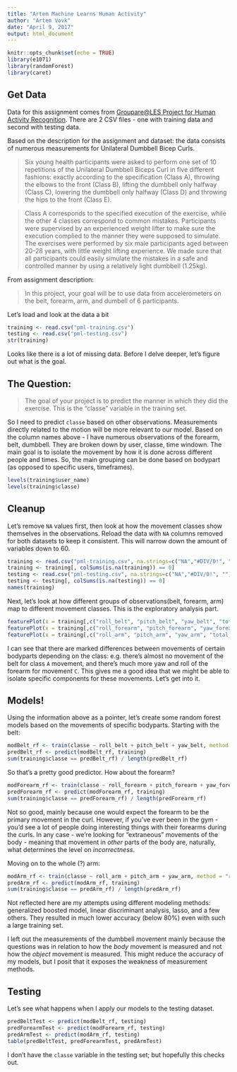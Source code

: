 ```yaml
---
title: "Artem Machine Learns Human Activity"
author: "Artem Vovk"
date: "April 9, 2017"
output: html_document
---
```


```r
knitr::opts_chunk$set(echo = TRUE)
library(e1071)
library(randomForest)
library(caret)
```

## Get Data

Data for this assignment comes from [Groupare@LES Project for Human Activity Recognition](http://groupware.les.inf.puc-rio.br/har). There are 2 CSV files - one with training data and second with testing data.

Based on the description for the assignment and dataset: the data consists of numerous measurements for Unilateral Dumbbell Bicep Curls.

> Six young health participants were asked to perform one set of 10 repetitions of the Unilateral Dumbbell Biceps Curl in five different fashions: exactly according to the specification (Class A), throwing the elbows to the front (Class B), lifting the dumbbell only halfway (Class C), lowering the dumbbell only halfway (Class D) and throwing the hips to the front (Class E).

> Class A corresponds to the specified execution of the exercise, while the other 4 classes correspond to common mistakes. Participants were supervised by an experienced weight lifter to make sure the execution complied to the manner they were supposed to simulate. The exercises were performed by six male participants aged between 20-28 years, with little weight lifting experience. We made sure that all participants could easily simulate the mistakes in a safe and controlled manner by using a relatively light dumbbell (1.25kg).

From assignment description:

> In this project, your goal will be to use data from accelerometers on the belt, forearm, arm, and dumbell of 6 participants.

Let's load and look at the data a bit

```r
training <- read.csv("pml-training.csv")
testing <- read.csv("pml-testing.csv")
str(training)
```

Looks like there is a lot of missing data. Before I delve deeper, let's figure out what is the goal.

## The Question:

> The goal of your project is to predict the manner in which they did the exercise. This is the "classe" variable in the training set. 

So I need to predict `classe` based on other observations. Measurements directly related to the motion will be more relevant to our model. Based on the column names above - I have numerous observations of the forearm, belt, dumbbell. They are broken down by user, classe, time windown. The main goal is to isolate the movement by how it is done across different people and times. So, the main grouping can be done based on bodypart (as opposed to specific users, timeframes).

```r
levels(training$user_name)
levels(training$classe)
```

## Cleanup

Let's remove `NA` values first, then look at how the movement classes show themselves in the observations. Reload the data with `NA` columns removed for both datasets to keep it consistent. This will narrow down the amount of variables down to 60.

```r
training <- read.csv("pml-training.csv", na.strings=c("NA","#DIV/0!", ""))
training <- training[, colSums(is.na(training)) == 0]
testing <- read.csv("pml-testing.csv", na.strings=c("NA","#DIV/0!", ""))
testing <- testing[, colSums(is.na(testing)) == 0]
names(training)
```

Next, let's look at how different groups of observations(belt, forearm, arm) map to different movement classes. This is the exploratory analysis part.

```r
featurePlot(x = training[,c("roll_belt", "pitch_belt", "yaw_belt", "total_accel_belt")], y = training$classe, plot = "box")
featurePlot(x = training[,c("roll_forearm", "pitch_forearm", "yaw_forearm", "total_accel_forearm")], y = training$classe, plot = "box")
featurePlot(x = training[,c("roll_arm", "pitch_arm", "yaw_arm", "total_accel_arm")], y = training$classe, plot = "box")
```

I can see that there are marked differences between movements of certain bodyparts depending on the class: e.g. there's almost no movement of the belt for class `A` movement, and there's much more yaw and roll of the forearm for movement `C`. This gives me a good idea that we might be able to isolate specific components for these movements. Let's get into it.

## Models!

Using the information above as a pointer, let's create some random forest models based on the movements of specific bodyparts. Starting with the belt:

```r
modBelt_rf <- train(classe ~ roll_belt + pitch_belt + yaw_belt, method = "rf", data = training, ntree = 20)
predBelt_rf <- predict(modBelt_rf, training)
sum(training$classe == predBelt_rf) / length(predBelt_rf)
```

So that's a pretty good predictor. How about the forearm?

```r
modForearm_rf <- train(classe ~ roll_forearm + pitch_forearm + yaw_forearm, method = "rf", data = training, ntree = 20)
predForearm_rf <- predict(modForearm_rf, training)
sum(training$classe == predForearm_rf) / length(predForearm_rf)
```

Not so good, mainly because one would expect the forearm to be the primary movement in the curl. However, if you've ever been in the gym - you'd see a lot of people doing interesting things with their forearms during the curls. In any case - we're looking for "extraneous" movements of the body - meaning that movement in _other_ parts of the body are, naturally, what determines the level on _incorrectness_.

Moving on to the whole (?) arm:

```r
modArm_rf <- train(classe ~ roll_arm + pitch_arm + yaw_arm, method = "rf", data = training, ntree = 20)
predArm_rf <- predict(modArm_rf, training)
sum(training$classe == predArm_rf) / length(predArm_rf)
```

Not reflected here are my attempts using different modeling methods: generalized boosted model, linear discriminant analysis, lasso, and a few others. They resulted in much lower accuracy (below 80%) even with such a large training set.

I left out the measurements of the dumbbell movement mainly because the questions was in relation to how the _body_ movement is measured and not how the _object_ movement is measured. This might reduce the accuracy of my models, but I posit that it exposes the weakness of measurement methods.

## Testing

Let's see what happens when I apply our models to the testing dataset.

```r
predBeltTest <- predict(modBelt_rf, testing)
predForearmTest <- predict(modForearm_rf, testing)
predArmTest <- predict(modArm_rf, testing)
table(predBeltTest, predForearmTest, predArmTest)
```

I don't have the `classe` variable in the testing set; but hopefully this checks out.
